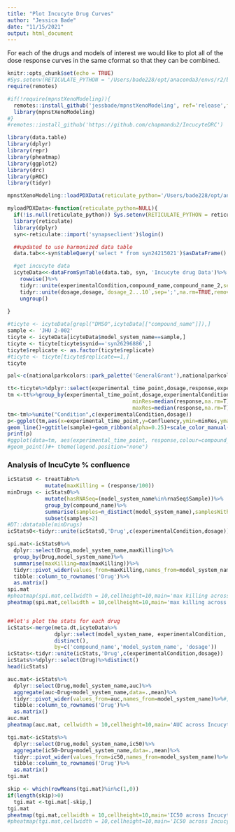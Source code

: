 ```yaml
---
title: "Plot Incucyte Drug Curves"
author: "Jessica Bade"
date: "11/15/2021"
output: html_document
---
```



For each of the drugs and models of interest we would like to plot all of the dose response curves in the same cformat so that they can be combined.

```r
knitr::opts_chunk$set(echo = TRUE)
#Sys.setenv(RETICULATE_PYTHON = '/Users/bade228/opt/anaconda3/envs/r2/bin/python3')
require(remotes)

#if(!require(mpnstXenoModeling)){
  remotes::install_github('jessbade/mpnstXenoModeling', ref='release',force=TRUE)
  library(mpnstXenoModeling)
#}
#remotes::install_github('https://github.com/chapmandu2/IncucyteDRC')

library(data.table)
library(dplyr)
library(repr)
library(pheatmap)
library(ggplot2)
library(drc)
library(pROC)
library(tidyr)
```

```r
mpnstXenoModeling::loadPDXData(reticulate_python='/Users/bade228/opt/anaconda3/envs/r2/bin/python3')
```

```r
myloadPDXData<-function(reticulate_python=NULL){
  if(!is.null(reticulate_python)) Sys.setenv(RETICULATE_PYTHON = reticulate_python)
  library(reticulate)
  library(dplyr)
  syn<-reticulate::import('synapseclient')$login()

  ##updated to use harmonized data table
  data.tab<<-syn$tableQuery('select * from syn24215021')$asDataFrame()

  #get incucyte data
  icyteData<<-dataFromSynTable(data.tab, syn, 'Incucyte drug Data')%>%
    rowwise()%>%
    tidyr::unite(experimentalCondition,compound_name,compound_name_2,sep=';',na.rm=TRUE,remove=TRUE)%>%
    tidyr::unite(dosage,dosage,`dosage_2...10`,sep=';',na.rm=TRUE,remove=TRUE)%>%
    ungroup()
  
}
```

```r
#ticyte <- icyteData[grepl("DMSO",icyteData[["compound_name"]]),]
sample <- 'JHU 2-002'
ticyte <- icyteData[icyteData$model_system_name==sample,]
ticyte <- ticyte[ticyte$synid=='syn26296886',]
ticyte$replicate <- as.factor(ticyte$replicate)
#ticyte <- ticyte[ticyte$replicate==1,]
ticyte
```

```r
pal<-c(nationalparkcolors::park_palette('GeneralGrant'),nationalparkcolors::park_palette('CraterLake'))

tt<-ticyte%>%dplyr::select(experimental_time_point,dosage,response,experimentalCondition)%>%distinct()
tm <-tt%>%group_by(experimental_time_point,dosage,experimentalCondition)%>%summarize(Confluency=median(response,na.rm=T),
                                        minRes=median(response,na.rm=T)-sd(response,na.rm=T),
                                        maxRes=median(response,na.rm=T)+sd(response,na.rm=T))%>%distinct()
tm<-tm%>%unite("Condition",c(experimentalCondition,dosage))
p<-ggplot(tm,aes(x=experimental_time_point,y=Confluency,ymin=minRes,ymax=maxRes,col=Condition,fill=Condition))+
geom_line()+ggtitle(sample)+geom_ribbon(alpha=0.25)+scale_color_manual(values=pal)+scale_fill_manual(values=pal)
print(p)
#ggplot(data=tm, aes(experimental_time_point, response,colour=compound_name,shape=model_system_name)) +
#geom_point()#+ theme(legend.position="none")
```

### Analysis of IncuCyte % confluence

```r
icStats0 <- treatTab%>%
            mutate(maxKilling = (response/100))
minDrugs <- icStats0%>%
            mutate(hasRNASeq=(model_system_name%in%rnaSeq$Sample))%>%
            group_by(compound_name)%>%
            summarise(samples=n_distinct(model_system_name),samplesWithRNA=count(hasRNASeq==TRUE))%>%
            subset(samples>2)
#DT::datatable(minDrugs)
icStats0<-tidyr::unite(icStats0,'Drug',c(experimentalCondition,dosage))
```

```r
spi.mat<-icStats0%>%
  dplyr::select(Drug,model_system_name,maxKilling)%>%
  group_by(Drug,model_system_name)%>%
  summarise(maxKilling=max(maxKilling))%>%
  tidyr::pivot_wider(values_from=maxKilling,names_from=model_system_name)%>%#,values_fill=list(maxKilling=0))%>%
  tibble::column_to_rownames('Drug')%>%
  as.matrix()
spi.mat
#pheatmap(spi.mat,cellwidth = 10,cellheight=10,main='max killing across Incucyte data')
pheatmap(spi.mat,cellwidth = 10,cellheight=10,main='max killing across Incucyte data',filename='MK_ic.png')



```

```r
##let's plot the stats for each drug
icStats<-merge(meta.dt,icyteData%>%
               dplyr::select(model_system_name, experimentalCondition, compound_name, dosage)%>%
               distinct(),
               by=c('compound_name','model_system_name', 'dosage'))
icStats<-tidyr::unite(icStats,'Drug',c(experimentalCondition,dosage))
icStats%>%dplyr::select(Drug)%>%distinct()
head(icStats)
```

```r
auc.mat<-icStats%>%
  dplyr::select(Drug,model_system_name,auc)%>%
  aggregate(auc~Drug+model_system_name,data=.,mean)%>%
  tidyr::pivot_wider(values_from=auc,names_from=model_system_name)%>%#,values_fill=list(auc=0))#%>%
  tibble::column_to_rownames('Drug')%>%
  as.matrix()
auc.mat
pheatmap(auc.mat, cellwidth = 10,cellheight=10,main='AUC across Incucyte data')
```

```r
tgi.mat<-icStats%>%
  dplyr::select(Drug,model_system_name,ic50)%>%
  aggregate(ic50~Drug+model_system_name,data=.,mean)%>%
  tidyr::pivot_wider(values_from=ic50,names_from=model_system_name)%>%#,values_fill=list(ic50=0))#%>%
  tibble::column_to_rownames('Drug')%>%
  as.matrix()
tgi.mat


```

```r
skip <- which(rowMeans(tgi.mat)%in%c(1,0))
if(length(skip)>0)
  tgi.mat <-tgi.mat[-skip,]
tgi.mat
pheatmap(tgi.mat,cellwidth = 10,cellheight=10,main='IC50 across Incucyte data',filename='ic50_ic.png')
#pheatmap(tgi.mat,cellwidth = 10,cellheight=10,main='IC50 across Incucyte data')
```

```r

```
